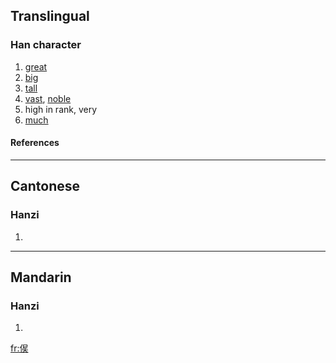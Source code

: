 ==Translingual==
===Han character===
{{Han char|rn=9|rad=人|as=08|sn=10|four=|canj=人口人大 (OROK)}}
# [[great]]
# [[big]]
# [[tall]]
# [[vast]], [[noble]]
# high in rank, very
# [[much]]
====References====
{{Han ref|kx=0109.171|uh=3468|ud=13416}}

----
==Cantonese==
===Hanzi===
{{yue-hanzi|jyut=|y=jyu5}}
# {{defn|Cantonese}}

----
==Mandarin==
===Hanzi===
{{cmn-hanzi|pin=[[yǔ]] (yu3)|wg=yü<sup>3</sup>}}
# {{defn|Mandarin}}

[[fr:㑨]]
